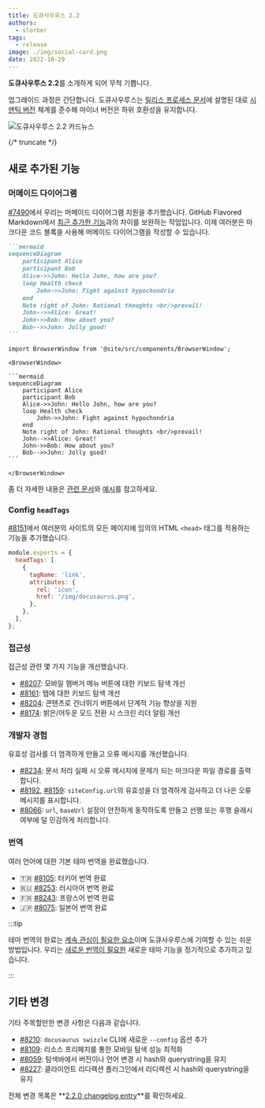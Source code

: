 ```yaml
---
title: 도큐사우루스 2.2
authors:
  - slorber
tags:
  - release
image: ./img/social-card.png
date: 2022-10-29
---
```


**도큐사우루스 2.2**를 소개하게 되어 무척 기쁩니다.

업그레이드 과정은 간단합니다. 도큐사우루스는 [릴리스 프로세스 문서](/community/release-process)에 설명된 대로 [시맨틱 버전](https://semver.org/) 체계를 준수해 마이너 버전은 하위 호환성을 유지합니다.

![도큐사우루스 2.2 카드뉴스](./img/social-card.png)

{/* truncate */}

## 새로 추가된 기능

### 머메이드 다이어그램

[#7490](https://github.com/facebook/docusaurus/pull/7490)에서 우리는 머메이드 다이어그램 지원을 추가했습니다. GitHub Flavored Markdown에서 [최근 추가한 기능](https://github.blog/2022-02-14-include-diagrams-markdown-files-mermaid/)과의 차이를 보완하는 작업입니다. 이제 여러분은 마크다운 코드 블록을 사용해 머메이드 다이어그램을 작성할 수 있습니다.

````md
```mermaid
sequenceDiagram
    participant Alice
    participant Bob
    Alice->>John: Hello John, how are you?
    loop Health check
        John->>John: Fight against hypochondria
    end
    Note right of John: Rational thoughts <br/>prevail!
    John-->>Alice: Great!
    John->>Bob: How about you?
    Bob-->>John: Jolly good!
```
````

````mdx-code-block
import BrowserWindow from '@site/src/components/BrowserWindow';

<BrowserWindow>

```mermaid
sequenceDiagram
    participant Alice
    participant Bob
    Alice->>John: Hello John, how are you?
    loop Health check
        John->>John: Fight against hypochondria
    end
    Note right of John: Rational thoughts <br/>prevail!
    John-->>Alice: Great!
    John->>Bob: How about you?
    Bob-->>John: Jolly good!
```

</BrowserWindow>

````
좀 더 자세한 내용은 [관련 문서](/docs/markdown-features/diagrams)와 [예시](/tests/pages/diagrams)를 참고하세요.
### Config `headTags`
[#8151](https://github.com/facebook/docusaurus/pull/8151)에서 여러분의 사이트의 모든 페이지에 임의의 HTML `<head>` 태그를 적용하는 기능을 추가했습니다.

```js title="docusaurus.config.js"
module.exports = {
  headTags: [
    {
      tagName: 'link',
      attributes: {
        rel: 'icon',
        href: '/img/docusaurus.png',
      },
    },
  ],
};
```

### 접근성

접근성 관련 몇 가지 기능을 개선했습니다.

- [#8207](https://github.com/facebook/docusaurus/pull/8207): 모바일 햄버거 메뉴 버튼에 대한 키보드 탐색 개선
- [#8161](https://github.com/facebook/docusaurus/pull/8161): 탭에 대한 키보드 탐색 개선
- [#8204](https://github.com/facebook/docusaurus/pull/8204): 콘텐츠로 건너뛰기 버튼에서 단계적 기능 향상을 지원
- [#8174](https://github.com/facebook/docusaurus/pull/8174): 밝은/어두운 모드 전환 시 스크린 리더 알림 개선

### 개발자 경험

유효성 검사를 더 엄격하게 만들고 오류 메시지를 개선했습니다.

- [#8234](https://github.com/facebook/docusaurus/pull/8234): 문서 처리 실패 시 오류 메시지에 문제가 되는 마크다운 파일 경로를 출력합니다.
- [#8192](https://github.com/facebook/docusaurus/pull/8192), [#8159](https://github.com/facebook/docusaurus/pull/8159): `siteConfig.url`의 유효성을 더 엄격하게 검사하고 더 나은 오류 메시지를 표시합니다.
- [#8066](https://github.com/facebook/docusaurus/pull/8066): `url`, `baseUrl` 설정이 안전하게 동작하도록 만들고 선행 또는 후행 슬래시 여부에 덜 민감하게 처리합니다.

### 번역

여러 언어에 대한 기본 테마 번역을 완료했습니다.

- 🇹🇷 [#8105](https://github.com/facebook/docusaurus/pull/8105): 터키어 번역 완료
- 🇷🇺 [#8253](https://github.com/facebook/docusaurus/pull/8253): 러시아어 번역 완료
- 🇫🇷 [#8243](https://github.com/facebook/docusaurus/pull/8243): 프랑스어 번역 완료
- 🇯🇵 [#8075](https://github.com/facebook/docusaurus/pull/8075): 일본어 번역 완료

:::tip

테마 번역의 완료는 [계속 관심이 필요한 요소](https://github.com/facebook/docusaurus/issues/3526)이며 도큐사우루스에 기여할 수 있는 쉬운 방법입니다. 우리는 [새로운 번역이 필요한](https://github.com/facebook/docusaurus/issues/3526) 새로운 테마 기능을 정기적으로 추가하고 있습니다.

:::

## 기타 변경

기타 주목할만한 변경 사항은 다음과 같습니다.

- [#8210](https://github.com/facebook/docusaurus/pull/8210): `docusaurus swizzle` CLI에 새로운 `--config` 옵션 추가
- [#8109](https://github.com/facebook/docusaurus/pull/8109): 리소스 프리페치를 통한 모바일 탐색 성능 최적화
- [#8059](https://github.com/facebook/docusaurus/pull/8059): 탐색바에서 버전이나 언어 변경 시 hash와 querystring을 유지
- [#8227](https://github.com/facebook/docusaurus/pull/8227): 클라이언트 리디렉션 플러그인에서 리디렉션 시 hash와 querystring을 유지

전체 변경 목록은 **[2.2.0 changelog entry](/changelog/2.2.0)**를 확인하세요.
